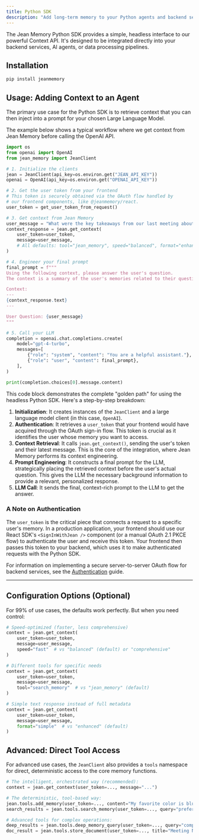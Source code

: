 ```yaml
---
title: Python SDK
description: "Add long-term memory to your Python agents and backend services."
---
```


The Jean Memory Python SDK provides a simple, headless interface to our powerful Context API. It's designed to be integrated directly into your backend services, AI agents, or data processing pipelines.

## Installation

```bash
pip install jeanmemory
```

## Usage: Adding Context to an Agent

The primary use case for the Python SDK is to retrieve context that you can then inject into a prompt for your chosen Large Language Model.

The example below shows a typical workflow where we get context from Jean Memory before calling the OpenAI API.

```python
import os
from openai import OpenAI
from jean_memory import JeanClient

# 1. Initialize the clients
jean = JeanClient(api_key=os.environ.get("JEAN_API_KEY"))
openai = OpenAI(api_key=os.environ.get("OPENAI_API_KEY"))

# 2. Get the user token from your frontend
# This token is securely obtained via the OAuth flow handled by
# our frontend components, like @jeanmemory/react.
user_token = get_user_token_from_request() 

# 3. Get context from Jean Memory
user_message = "What were the key takeaways from our last meeting about Project Phoenix?"
context_response = jean.get_context(
    user_token=user_token,
    message=user_message,
    # All defaults: tool="jean_memory", speed="balanced", format="enhanced"
)

# 4. Engineer your final prompt
final_prompt = f"""
Using the following context, please answer the user's question.
The context is a summary of the user's memories related to their question.

Context:
---
{context_response.text}
---

User Question: {user_message}
"""

# 5. Call your LLM
completion = openai.chat.completions.create(
    model="gpt-4-turbo",
    messages=[
        {"role": "system", "content": "You are a helpful assistant."},
        {"role": "user", "content": final_prompt},
    ],
)

print(completion.choices[0].message.content)

```

This code block demonstrates the complete "golden path" for using the headless Python SDK. Here's a step-by-step breakdown:
1.  **Initialization**: It creates instances of the `JeanClient` and a large language model client (in this case, `OpenAI`).
2.  **Authentication**: It retrieves a `user_token` that your frontend would have acquired through the OAuth sign-in flow. This token is crucial as it identifies the user whose memory you want to access.
3.  **Context Retrieval**: It calls `jean.get_context()`, sending the user's token and their latest message. This is the core of the integration, where Jean Memory performs its context engineering.
4.  **Prompt Engineering**: It constructs a final prompt for the LLM, strategically placing the retrieved context before the user's actual question. This gives the LLM the necessary background information to provide a relevant, personalized response.
5.  **LLM Call**: It sends the final, context-rich prompt to the LLM to get the answer.

### A Note on Authentication

The `user_token` is the critical piece that connects a request to a specific user's memory. In a production application, your frontend should use our React SDK's `<SignInWithJean />` component (or a manual OAuth 2.1 PKCE flow) to authenticate the user and receive this token. Your frontend then passes this token to your backend, which uses it to make authenticated requests with the Python SDK.

For information on implementing a secure server-to-server OAuth flow for backend services, see the [Authentication](/authentication) guide.

---

## Configuration Options (Optional)

For 99% of use cases, the defaults work perfectly. But when you need control:

```python
# Speed-optimized (faster, less comprehensive)
context = jean.get_context(
    user_token=user_token,
    message=user_message,
    speed="fast"  # vs "balanced" (default) or "comprehensive"
)

# Different tools for specific needs
context = jean.get_context(
    user_token=user_token,
    message=user_message,
    tool="search_memory"  # vs "jean_memory" (default)
)

# Simple text response instead of full metadata
context = jean.get_context(
    user_token=user_token,
    message=user_message,
    format="simple"  # vs "enhanced" (default)
)
```

## Advanced: Direct Tool Access

For advanced use cases, the `JeanClient` also provides a `tools` namespace for direct, deterministic access to the core memory functions.

```python
# The intelligent, orchestrated way (recommended):
context = jean.get_context(user_token=..., message="...")

# The deterministic, tool-based way:
jean.tools.add_memory(user_token=..., content="My favorite color is blue.")
search_results = jean.tools.search_memory(user_token=..., query="preferences")

# Advanced tools for complex operations:
deep_results = jean.tools.deep_memory_query(user_token=..., query="complex relationship query")
doc_result = jean.tools.store_document(user_token=..., title="Meeting Notes", content="...", document_type="markdown")
```

